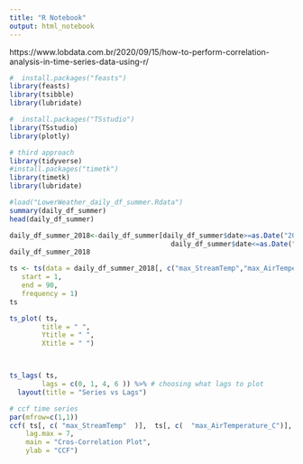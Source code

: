 ---
title: "R Notebook"
output: html_notebook
---

https://www.lobdata.com.br/2020/09/15/how-to-perform-correlation-analysis-in-time-series-data-using-r/

```{r}
#  install.packages("feasts")
library(feasts)
library(tsibble)
library(lubridate)

#  install.packages("TSstudio")
library(TSstudio)
library(plotly)

# third approach
library(tidyverse)
#install.packages("timetk")
library(timetk)
library(lubridate)
```

```{r}
#load("LowerWeather_daily_df_summer.Rdata")
summary(daily_df_summer)
head(daily_df_summer)
```

```{r}
daily_df_summer_2018<-daily_df_summer[daily_df_summer$date>=as.Date("2018-06-01",format="%Y-%m-%d") &
                                        daily_df_summer$date<=as.Date("2018-08-31",format="%Y-%m-%d"),]
daily_df_summer_2018
```

```{r}

ts <- ts(data = daily_df_summer_2018[, c("max_StreamTemp","max_AirTemperature_C" )], # selecting 2 variables
   start = 1,
   end = 90,
   frequency = 1)
ts
```

```{r}



ts_plot( ts,
        title = " ",
        Ytitle = " ",
        Xtitle = " ")




```

```{r}
ts_lags( ts,
        lags = c(0, 1, 4, 6 )) %>% # choosing what lags to plot
  layout(title = "Series vs Lags")
```


```{r}
# ccf time series
par(mfrow=c(1,1))
ccf( ts[, c( "max_StreamTemp"  )],  ts[, c(  "max_AirTemperature_C")], 
    lag.max = 7,
    main = "Cros-Correlation Plot",
    ylab = "CCF")

```

